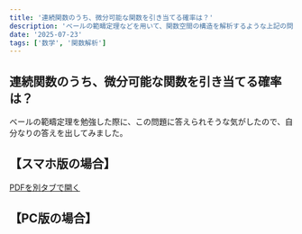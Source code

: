 ```yaml
---
title: '連続関数のうち、微分可能な関数を引き当てる確率は？'
description: 'ベールの範疇定理などを用いて、関数空間の構造を解析するような上記の問いに答えてみました。'
date: '2025-07-23'
tags: ['数学', '関数解析']
---
```





## 連続関数のうち、微分可能な関数を引き当てる確率は？
ベールの範疇定理を勉強した際に、この問題に答えられそうな気がしたので、自分なりの答えを出してみました。

## 【スマホ版の場合】

<a href="/pdfs/differential.pdf" target="_blank" rel="noopener noreferrer">PDFを別タブで開く</a>

## 【PC版の場合】

<EmbedPdf src="/pdfs/differential.pdf" title="連続関数のうち、微分可能な関数を引き当てる確率は？" />


